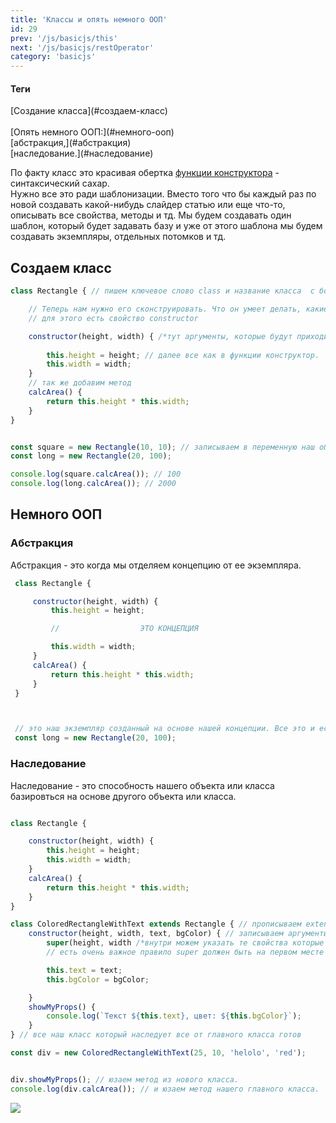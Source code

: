 ```yaml
---
title: 'Классы и опять немного ООП'
id: 29
prev: '/js/basicjs/this'
next: '/js/basicjs/restOperator'
category: 'basicjs'
---
```

<div className = 'mdHead'>

#### Теги
<div className='tag_js'>[Создание класса](#создаем-класс)</div> <br/>
<div className='tag_js'>[Опять немного ООП:](#немного-ооп)</div>
<div className='mini_tag_js'>[абстракция,](#абстракция)</div>
<div className='mini_tag_js'>[наследование.](#наследование)</div>

</div>

По факту класс это красивая обертка <span className = 'link_js'>[функции конструктора](/js/basicjs/constructorFunction) </span> - синтаксический сахар.<br/>
Нужно все это ради шаблонизации. Вместо того что бы каждый раз по новой создавать какой-нибудь слайдер
статью или еще что-то, описывать все свойства, методы и тд. Мы будем создавать один шаблон, который будет задавать базу
и уже от этого шаблона мы будем создавать экземпляры, отдельных потомков и тд.


##  Создаем класс ##
```javaScript
class Rectangle { // пишем ключевое слово class и название класса  с большой буквы

    // Теперь нам нужно его сконструировать. Что он умеет делать, какие изначальные будут свойства.
    // для этого есть свойство constructor

    constructor(height, width) { /*тут аргументы, которые будут приходить из вне при создании экземпляра*/
        
        this.height = height; // далее все как в функции конструктор.
        this.width = width;
    }
    // так же добавим метод
    calcArea() {
        return this.height * this.width;
    }
}


const square = new Rectangle(10, 10); // записываем в переменную наш объект и передаем аргументы. Все, это наш новый экземпляр
const long = new Rectangle(20, 100);

console.log(square.calcArea()); // 100 
console.log(long.calcArea()); // 2000
```
##  Немного ООП  ##

### Абстракция ###
 Абстракция - это когда мы отделяем концепцию от ее экземпляра.
```javaScript
 class Rectangle {

     constructor(height, width) {
         this.height = height;

         //                  ЭТО КОНЦЕПЦИЯ

         this.width = width;
     }
     calcArea() {
         return this.height * this.width;
     }
 }



 // это наш экземпляр созданный на основе нашей концепции. Все это и есть прицип Абстракции
 const long = new Rectangle(20, 100);
```

### Наследование ###
Наследование -  это способность нашего объекта или класса базировться на основе другого объекта или класса.
```javaScript

class Rectangle { 

    constructor(height, width) {
        this.height = height;
        this.width = width;
    }
    calcArea() {
        return this.height * this.width;
    }
}

class ColoredRectangleWithText extends Rectangle { // прописываем extends (расширяем) далее от чего наследуем, с кем расширяем семейку так сказать)
    constructor(height, width, text, bgColor) { // записываем аргументы, от них никуда не уйдешь)
        super(height, width /*внутри можем указать те свойства которые нам нужны */ ); // этот метод вызывает то же что  было у родителя в constructor, что бы не копировать сто раз
        // есть очень важное правило super должен быть на первом месте в конструкторе

        this.text = text;
        this.bgColor = bgColor;

    }
    showMyProps() {
        console.log(`Текст ${this.text}, цвет: ${this.bgColor}`);
    }
} // все наш класс который наследует все от главного класса готов

const div = new ColoredRectangleWithText(25, 10, 'helolo', 'red');


div.showMyProps(); // юзаем метод из нового класса.
console.log(div.calcArea()); // и юзаем метод нашего главного класса.
```
![](https://github.com/Aquariids/MyJS/blob/main/app/img/classes.png)
